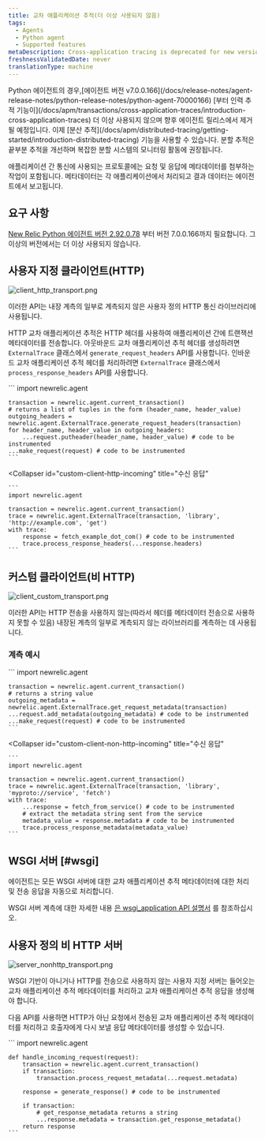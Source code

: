 ```yaml
---
title: 교차 애플리케이션 추적(더 이상 사용되지 않음)
tags:
  - Agents
  - Python agent
  - Supported features
metaDescription: Cross-application tracing is deprecated for new versions of the New Relic Python agent.
freshnessValidatedDate: never
translationType: machine
---
```


<Callout variant="important">
  Python 에이전트의 경우,[에이전트 버전 v7.0.0.166](/docs/release-notes/agent-release-notes/python-release-notes/python-agent-70000166) [부터 인력 추적 기능이](/docs/apm/transactions/cross-application-traces/introduction-cross-application-traces) 더 이상 사용되지 않으며 향후 에이전트 릴리스에서 제거될 예정입니다. 이제 [분산 추적](/docs/apm/distributed-tracing/getting-started/introduction-distributed-tracing) 기능을 사용할 수 있습니다. 분할 추적은 끝부분 추적을 개선하며 복잡한 분할 시스템의 모니터링 활동에 권장됩니다.
</Callout>

애플리케이션 간 통신에 사용되는 프로토콜에는 요청 및 응답에 메타데이터를 첨부하는 작업이 포함됩니다. 메타데이터는 각 애플리케이션에서 처리되고 결과 데이터는 에이전트에서 보고됩니다.

## 요구 사항

[New Relic Python 에이전트 버전 2.92.0.78](/docs/release-notes/agent-release-notes/python-release-notes/python-agent-292078) 부터 버전 7.0.0.166까지 필요합니다. 그 이상의 버전에서는 더 이상 사용되지 않습니다.

## 사용자 지정 클라이언트(HTTP)

<img
  title="client_http_transport.png"
  alt="client_http_transport.png"
  src="/images/apm_diagram_python-diagram-app-tracing.webp"
/>

이러한 API는 내장 계측의 일부로 계측되지 않은 사용자 정의 HTTP 통신 라이브러리에 사용됩니다.

HTTP 교차 애플리케이션 추적은 HTTP 헤더를 사용하여 애플리케이션 간에 트랜잭션 메타데이터를 전송합니다. 아웃바운드 교차 애플리케이션 추적 헤더를 생성하려면 `ExternalTrace` 클래스에서 `generate_request_headers` API를 사용합니다. 인바운드 교차 애플리케이션 추적 헤더를 처리하려면 `ExternalTrace` 클래스에서 `process_response_headers` API를 사용합니다.

<CollapserGroup>
  <Collapser
    id="custom-client-http-outgoing"
    title="발신 요청"
  >
    ```
    import newrelic.agent

    transaction = newrelic.agent.current_transaction()
    # returns a list of tuples in the form (header_name, header_value)
    outgoing_headers = newrelic.agent.ExternalTrace.generate_request_headers(transaction)
    for header_name, header_value in outgoing_headers:
        ...request.putheader(header_name, header_value) # code to be instrumented
    ...make_request(request) # code to be instrumented
    ```
  </Collapser>

  <Collapser
    id="custom-client-http-incoming"
    title="수신 응답"
  >
    ```
    import newrelic.agent

    transaction = newrelic.agent.current_transaction()
    trace = newrelic.agent.ExternalTrace(transaction, 'library', 'http://example.com', 'get')
    with trace:
        response = fetch_example_dot_com() # code to be instrumented
        trace.process_response_headers(...response.headers)
    ```
  </Collapser>
</CollapserGroup>

## 커스텀 클라이언트(비 HTTP)

<img
  title="client_custom_transport.png"
  alt="client_custom_transport.png"
  src="/images/apm_diagram_client-custom-transport.webp"
/>

이러한 API는 HTTP 전송을 사용하지 않는(따라서 헤더를 메타데이터 전송으로 사용하지 못할 수 있음) 내장된 계측의 일부로 계측되지 않는 라이브러리를 계측하는 데 사용됩니다.

### 계측 예시

<CollapserGroup>
  <Collapser
    id="custom-client-non-http-outgoing"
    title="발신 요청"
  >
    ```
    import newrelic.agent

    transaction = newrelic.agent.current_transaction()
    # returns a string value
    outgoing_metadata = newrelic.agent.ExternalTrace.get_request_metadata(transaction)
    ...request.add_metadata(outgoing_metadata) # code to be instrumented
    ...make_request(request) # code to be instrumented
    ```
  </Collapser>

  <Collapser
    id="custom-client-non-http-incoming"
    title="수신 응답"
  >
    ```
    import newrelic.agent

    transaction = newrelic.agent.current_transaction()
    trace = newrelic.agent.ExternalTrace(transaction, 'library', 'myproto://service', 'fetch')
    with trace:
        ...response = fetch_from_service() # code to be instrumented
        # extract the metadata string sent from the service
        metadata_value = response.metadata # code to be instrumented
        trace.process_response_metadata(metadata_value)
    ```
  </Collapser>
</CollapserGroup>

## WSGI 서버 [#wsgi]

<Callout variant="tip">
  에이전트는 모든 WSGI 서버에 대한 교차 애플리케이션 추적 메타데이터에 대한 처리 및 전송 응답을 자동으로 처리합니다.
</Callout>

WSGI 서버 계측에 대한 자세한 내용 [은 wsgi_application API 설명서](/docs/agents/python-agent/python-agent-api/wsgi_application) 를 참조하십시오.

## 사용자 정의 비 HTTP 서버

<img
  title="server_nonhttp_transport.png"
  alt="server_nonhttp_transport.png"
  src="/images/apm_diagram_python-nonhttp-transport.webp"
/>

WSGI 기반이 아니거나 HTTP를 전송으로 사용하지 않는 사용자 지정 서버는 들어오는 교차 애플리케이션 추적 메타데이터를 처리하고 교차 애플리케이션 추적 응답을 생성해야 합니다.

다음 API를 사용하면 HTTP가 아닌 요청에서 전송된 교차 애플리케이션 추적 메타데이터를 처리하고 호출자에게 다시 보낼 응답 메타데이터를 생성할 수 있습니다.

<CollapserGroup>
  <Collapser
    id="custom-non-http-server-example"
    title="계측 예시"
  >
    ```
    import newrelic.agent

    def handle_incoming_request(request):
        transaction = newrelic.agent.current_transaction()
        if transaction:
        	transaction.process_request_metadata(...request.metadata)

        response = generate_response() # code to be instrumented

        if transaction:
        	# get_response_metadata returns a string
            ...response.metadata = transaction.get_response_metadata()
        return response
    ```
  </Collapser>
</CollapserGroup>
